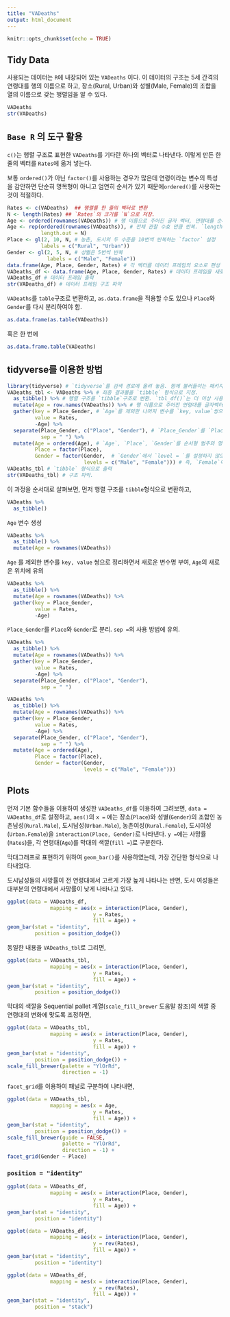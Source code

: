 ```yaml
---
title: "VADeaths"
output: html_document
---
```


```r
knitr::opts_chunk$set(echo = TRUE)
```

## Tidy Data
사용되는 데이터는 `R`에 내장되어 있는 `VADeaths` 이다. 이 데이터의 구조는 5세 간격의 연령대를 행의 이름으로 하고, 장소(Rural, Urban)와 성별(Male, Female)의 조합을 열의 이름으로 갖는 행렬임을 알 수 있다.

```r
VADeaths
str(VADeaths)
```

## `Base R` 의 도구 활용 

`c()`는 행렬 구조로 표현한 `VADeaths`를 기다란 하나의 벡터로 나타낸다. 이렇게 만든 한 줄의 벡터를 `Rates`에 옮겨 넣는다.

보통 `ordered()`가 아닌 `factor()`를 사용하는 경우가 많은데 연령이라는 변수의 특성을 감안하면 단순히 명목형이 아니고 엄연히 순서가 있기 때문에`ordered()`를 사용하는 것이 적절하다.

```r
Rates <- c(VADeaths)  ## 행렬를 한 줄의 벡터로 변환 
N <- length(Rates) ## `Rates`의 크기를 `N`으로 저장.
Age <- ordered(rownames(VADeaths)) # 행 이름으로 주어진 글자 벡터, 연령대를 순서형 범주로 변환. 
Age <- rep(ordered(rownames(VADeaths)), # 전체 관찰 수효 만큼 반복. `length.out = `의 용례에 유의. 
           length.out = N)
Place <- gl(2, 10, N, # 농촌, 도시의 두 수준을 10번씩 반복하는 `factor` 설정
           labels = c("Rural", "Urban"))
Gender <- gl(2, 5, N, # 성별은 5번씩 반복 
             labels = c("Male", "Female"))
data.frame(Age, Place, Gender, Rates) # 각 벡터를 데이터 프레임의 요소로 편성
VADeaths_df <- data.frame(Age, Place, Gender, Rates) # 데이터 프레임을 새로운 R 객체로 지정 
VADeaths_df # 데이터 프레임 출력 
str(VADeaths_df) # 데이터 프레임 구조 파악
```

`VADeaths`를 `table`구조로 변환하고, `as.data.frame`을 적용할 수도 있으나 `Place`와 `Gender`를 다시 분리하여야 함.

```r
as.data.frame(as.table(VADeaths))
```

혹은 한 번에


```r
as.data.frame.table(VADeaths)
```

## tidyverse를 이용한 방법 

```r
library(tidyverse) # `tidyverse`를 검색 경로에 올려 놓음. 함께 불러들이는 패키지들과 경고문에 유의.
VADeaths_tbl <- VADeaths %>% # 최종 결과물을 `tibble` 형식으로 지정.
  as_tibble() %>% # 행렬 구조를 `tibble`구조로 변환. `tbl_df()`는 더 이상 사용되지 않음. 
  mutate(Age = row.names(VADeaths)) %>% # 행 이름으로 주어진 연령대를 글자벡터로 생성 
  gather(key = Place_Gender, # `Age`를 제외한 나머지 변수를 `key, value`쌍으로 정리하면서 새로운 변수명 부여.
         value = Rates, 
         -Age) %>%
  separate(Place_Gender, c("Place", "Gender"), # `Place_Gender`를 `Place`와 `Gender`로 분리.
           sep = " ") %>%
  mutate(Age = ordered(Age), # `Age`, `Place`, `Gender`를 순서형 범주와 명목형 범주로 변환
         Place = factor(Place), 
         Gender = factor(Gender,  # `Gender`에서 `level = `를 설정하지 않으면 알파벳 순에 따라 수준이 정해짐.
                         levels = c("Male", "Female"))) # 즉, `Female`이 1, `Male`이 2가 됨.
VADeaths_tbl # `tibble` 형식으로 출력
str(VADeaths_tbl) # 구조 파악.
```

이 과정을 순서대로 살펴보면, 먼저 행렬 구조를 `tibble`형식으로 변환하고,

```r
VADeaths %>%
  as_tibble()
```

`Age` 변수 생성 

```r
VADeaths %>%
  as_tibble() %>%
  mutate(Age = rownames(VADeaths))
```

`Age` 를 제외한 변수를 `key, value` 쌍으로 정리하면서 새로운 변수명 부여, `Age`의 새로운 위치에 유의  

```r
VADeaths %>%
  as_tibble() %>%
  mutate(Age = rownames(VADeaths)) %>%
  gather(key = Place_Gender, 
         value = Rates,
         -Age)
```

`Place_Gender`를 `Place`와 `Gender`로 분리. `sep = `의 사용 방법에 유의. 

```r
VADeaths %>%
  as_tibble() %>%
  mutate(Age = rownames(VADeaths)) %>%
  gather(key = Place_Gender, 
         value = Rates,
         -Age) %>%
  separate(Place_Gender, c("Place", "Gender"), 
           sep = " ")
```

```r
VADeaths %>%
  as_tibble() %>%
  mutate(Age = rownames(VADeaths)) %>%
  gather(key = Place_Gender, 
         value = Rates,
         -Age) %>%
  separate(Place_Gender, c("Place", "Gender"), 
           sep = " ") %>%
  mutate(Age = ordered(Age),
         Place = factor(Place),
         Gender = factor(Gender,
                         levels = c("Male", "Female"))) 
```


## Plots

먼저 기본 함수들을 이용하여 생성한 `VADeaths_df`를 이용하여 그려보면, `data = VADeaths_df`로 설정하고, 
`aes()`의 `x = ` 에는 장소(`Place`)와 성별(`Gender`)의 조합인 농촌남성(`Rural.Male`), 도시남성(`Urban.Male`), 농촌여성(`Rural.Female`), 도시여성(`Urban.Female`)을 `interaction(Place, Gender)`로 나타낸다. 
`y = `에는 사망률(`Rates`)을, 각 연령대(`Age`)를 막대의 색깔(`fill = `)로 구분한다. 

막대그래프로 표현하기 위하여 `geom_bar()`를 사용하였는데, 가장 간단한 형식으로 나타내었다.

도시남성들의 사망률이 전 연령대에서 고르게 가장 높게 나타나는 반면, 도시 여성들은 대부분의 연령대에서 사망률이 낮게 나타나고 있다.

```r
ggplot(data = VADeaths_df,
              mapping = aes(x = interaction(Place, Gender), 
                            y = Rates, 
                            fill = Age)) +
geom_bar(stat = "identity", 
         position = position_dodge())
```

동일한 내용을 `VADeaths_tbl`로 그리면, 

```r
ggplot(data = VADeaths_tbl,
              mapping = aes(x = interaction(Place, Gender), 
                            y = Rates, 
                            fill = Age)) +
geom_bar(stat = "identity", 
         position = position_dodge())
```

막대의 색깔을 Sequential pallet 계열(`scale_fill_brewer` 도움말 참조)의 색깔 중 연령대의 변화에 맞도록 조정하면, 

```r
ggplot(data = VADeaths_tbl,
              mapping = aes(x = interaction(Place, Gender), 
                            y = Rates, 
                            fill = Age)) +
geom_bar(stat = "identity", 
         position = position_dodge()) +
scale_fill_brewer(palette = "YlOrRd", 
                  direction = -1)
```

`facet_grid`를 이용하여 패널로 구분하여 나타내면, 

```r
ggplot(data = VADeaths_tbl,
              mapping = aes(x = Age, 
                            y = Rates, 
                            fill = Age)) +
geom_bar(stat = "identity", 
         position = position_dodge()) + 
scale_fill_brewer(guide = FALSE,
                  palette = "YlOrRd", 
                  direction = -1) +
facet_grid(Gender ~ Place)
```

### `position = "identity"`

```r
ggplot(data = VADeaths_df,
              mapping = aes(x = interaction(Place, Gender), 
                            y = Rates, 
                            fill = Age)) +
geom_bar(stat = "identity", 
         position = "identity")
```

```r
ggplot(data = VADeaths_df,
              mapping = aes(x = interaction(Place, Gender), 
                            y = rev(Rates), 
                            fill = Age)) +
geom_bar(stat = "identity", 
         position = "identity")
```
```r
ggplot(data = VADeaths_df,
              mapping = aes(x = interaction(Place, Gender), 
                            y = rev(Rates), 
                            fill = Age)) +
geom_bar(stat = "identity", 
         position = "stack")
```
